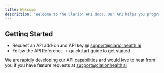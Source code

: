 ```yaml
---
title: Welcome
description: 'Welcome to the Clarion API docs. Our API helps you programmatically manage your Clarion workflows.'
---
```


## Getting Started

- Request an API add-on and API key @ support@clarionhealth.ai
- Follow the API Reference -> quickstart guide to get started

We are rapidly developing our API capabilities and would love to hear from you if you have feature requests at support@clarionhealth.ai
